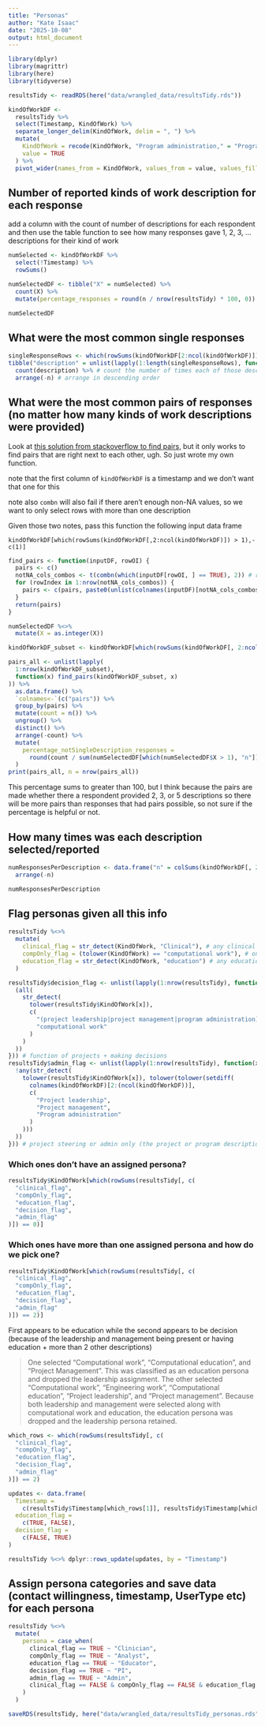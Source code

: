 ```yaml
---
title: "Personas"
author: "Kate Isaac"
date: "2025-10-08"
output: html_document
---
```


```r
library(dplyr)
library(magrittr)
library(here)
library(tidyverse)
```

```r
resultsTidy <- readRDS(here("data/wrangled_data/resultsTidy.rds"))
```

```r
kindOfWorkDF <-
  resultsTidy %>%
  select(Timestamp, KindOfWork) %>%
  separate_longer_delim(KindOfWork, delim = ", ") %>%
  mutate(
    KindOfWork = recode(KindOfWork, "Program administration," = "Program administration", "computational education" = "Computational education"),
    value = TRUE
  ) %>%
  pivot_wider(names_from = KindOfWork, values_from = value, values_fill = FALSE)
```

## Number of reported kinds of work description for each response

add a column with the count of number of descriptions for each respondent and then use the table function to see how many responses gave 1, 2, 3, ... descriptions for their kind of work

```r
numSelected <- kindOfWorkDF %>%
  select(!Timestamp) %>%
  rowSums()

numSelectedDF <- tibble("X" = numSelected) %>%
  count(X) %>%
  mutate(percentage_responses = round(n / nrow(resultsTidy) * 100, 0))

numSelectedDF
```

## What were the most common single responses

```r
singleResponseRows <- which(rowSums(kindOfWorkDF[2:ncol(kindOfWorkDF)]) == 1) # these rows are responses where they only provided one description
tibble("description" = unlist(lapply(1:length(singleResponseRows), function(x) colnames(kindOfWorkDF)[which(kindOfWorkDF[singleResponseRows[x], ] == TRUE)]))) %>% # for those rows, find the corresponding columns that are true and add the column names to a vector
  count(description) %>% # count the number of times each of those descriptions is there
  arrange(-n) # arrange in descending order
```

## What were the most common pairs of responses (no matter how many kinds of work descriptions were provided)

Look at [this solution from stackoverflow to find pairs](https://stackoverflow.com/a/62374554), but it only works to find pairs that are right next to each other, ugh. So just wrote my own function.

note that the first column of `kindOfWorkDF` is a timestamp and we don't want that one for this

note also `combn` will also fail if there aren't enough non-NA values, so we want to only select rows with more than one description

Given those two notes, pass this function the following input data frame

`kindOfWorkDF[which(rowSums(kindOfWorkDF[,2:ncol(kindOfWorkDF)]) > 1),-c(1)]`

```r
find_pairs <- function(inputDF, rowOI) {
  pairs <- c()
  notNA_cols_combos <- t(combn(which(inputDF[rowOI, ] == TRUE), 2)) # rows will be indices for each pair
  for (rowIndex in 1:nrow(notNA_cols_combos)) {
    pairs <- c(pairs, paste0(unlist(colnames(inputDF)[notNA_cols_combos[rowIndex, ]]), collapse = "-"))
  }
  return(pairs)
}
```

```r
numSelectedDF %<>%
  mutate(X = as.integer(X))

kindOfWorkDF_subset <- kindOfWorkDF[which(rowSums(kindOfWorkDF[, 2:ncol(kindOfWorkDF)]) > 1), -c(1)]

pairs_all <- unlist(lapply(
  1:nrow(kindOfWorkDF_subset),
  function(x) find_pairs(kindOfWorkDF_subset, x)
)) %>%
  as.data.frame() %>%
  `colnames<-`(c("pairs")) %>%
  group_by(pairs) %>%
  mutate(count = n()) %>%
  ungroup() %>%
  distinct() %>%
  arrange(-count) %>%
  mutate(
    percentage_notSingleDescription_responses =
      round(count / sum(numSelectedDF[which(numSelectedDF$X > 1), "n"]) * 100, 0)
  )
print(pairs_all, n = nrow(pairs_all))
```

This percentage sums to greater than 100, but I think because the pairs are made whether there a respondent provided 2, 3, or 5 descriptions so there will be more pairs than responses that had pairs possible, so not sure if the percentage is helpful or not.

## How many times was each description selected/reported

```r
numResponsesPerDescription <- data.frame("n" = colSums(kindOfWorkDF[, 2:ncol(kindOfWorkDF)])) %>%
  arrange(-n)

numResponsesPerDescription
```

## Flag personas given all this info

```r
resultsTidy %<>%
  mutate(
    clinical_flag = str_detect(KindOfWork, "Clinical"), # any clinical
    compOnly_flag = (tolower(KindOfWork) == "computational work"), # only computational
    education_flag = str_detect(KindOfWork, "education") # any education
  )

resultsTidy$decision_flag <- unlist(lapply(1:nrow(resultsTidy), function(x) {
  (all(
    str_detect(
      tolower(resultsTidy$KindOfWork[x]),
      c(
        "(project leadership|project management|program administration)",
        "computational work"
      )
    )
  ))
})) # function of projects + making decisions
resultsTidy$admin_flag <- unlist(lapply(1:nrow(resultsTidy), function(x) {
  !any(str_detect(
    tolower(resultsTidy$KindOfWork[x]), tolower(tolower(setdiff(
      colnames(kindOfWorkDF)[2:(ncol(kindOfWorkDF))],
      c(
        "Project leadership",
        "Project management",
        "Program administration"
      )
    )))
  ))
})) # project steering or admin only (the project or program descriptions only)
```

### Which ones don't have an assigned persona?

```r
resultsTidy$KindOfWork[which(rowSums(resultsTidy[, c(
  "clinical_flag",
  "compOnly_flag",
  "education_flag",
  "decision_flag",
  "admin_flag"
)]) == 0)]
```

### Which ones have more than one assigned persona and how do we pick one?

```r
resultsTidy$KindOfWork[which(rowSums(resultsTidy[, c(
  "clinical_flag",
  "compOnly_flag",
  "education_flag",
  "decision_flag",
  "admin_flag"
)]) == 2)]
```

First appears to be education while the second appears to be decision (because of the leadership and management being present or having education + more than 2 other descriptions)

>One selected “Computational work”, “Computational education”, and “Project Management”. This was classified as an education persona and dropped the leadership assignment. The other selected “Computational work”, “Engineering work”, “Computational education”, “Project leadership”, and “Project management”. Because both leadership and management were selected along with computational work and education, the education persona was dropped and the leadership persona retained.

```r
which_rows <- which(rowSums(resultsTidy[, c(
  "clinical_flag",
  "compOnly_flag",
  "education_flag",
  "decision_flag",
  "admin_flag"
)]) == 2)

updates <- data.frame(
  Timestamp =
    c(resultsTidy$Timestamp[which_rows[1]], resultsTidy$Timestamp[which_rows[2]]),
  education_flag =
    c(TRUE, FALSE),
  decision_flag =
    c(FALSE, TRUE)
)

resultsTidy %<>% dplyr::rows_update(updates, by = "Timestamp")
```

## Assign persona categories and save data (contact willingness, timestamp, UserType etc) for each persona

```r
resultsTidy %<>%
  mutate(
    persona = case_when(
      clinical_flag == TRUE ~ "Clinician",
      compOnly_flag == TRUE ~ "Analyst",
      education_flag == TRUE ~ "Educator",
      decision_flag == TRUE ~ "PI",
      admin_flag == TRUE ~ "Admin",
      clinical_flag == FALSE & compOnly_flag == FALSE & education_flag == FALSE & decision_flag == FALSE & admin_flag == FALSE ~ "None assigned"
    )
  )
```

```r
saveRDS(resultsTidy, here("data/wrangled_data/resultsTidy_personas.rds"))
```
